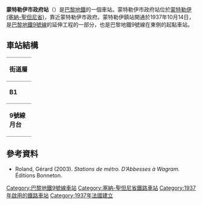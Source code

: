 {{Infobox station
| name                = 蒙特勒伊市政府站
| symbol_location     = paris
| symbol              = m
| symbol2             = 
| type                = [[巴黎地鐵|巴黎地鐵]]車站
| image               = [[File:Station_Mairie-de-Montreuil_-_2012-07-03_-_IMG_5047.jpg|200px]]
| alt                 = 
| caption             = 
| other_name          = 
| address             = [[蒙特勒伊_(塞納-聖但尼省)|蒙特勒伊 (塞納-聖但尼省)]]
| borough             = [[法蘭西島|法蘭西島]]
| country             = 法國
| iso_region          = FR_scale:2000
| coordinates_display = title
| coordinates_format  = dms
| latd  = 48.862283| latm  = | lats  = | latNS  = 
| longd = 2.441847| longm = | longs = | longEW = 
| coordinates         = 
| owned               = [[RATP|RATP]]
| operator            = [[RATP|RATP]]
| line                = 
| disabled            = 
| zone                = 1
| opened              = {{Start-date|1937年10月14日}}
| closed              = <!-- {{End date|YYYY|MM|DD|df=y}} -->
| services            = 
| map_type            = France Paris
}}
'''蒙特勒伊市政府站'''（{{lang-fr|Mairie de Montreuil}}）是[[巴黎地鐵|巴黎地鐵]]的一個車站。蒙特勒伊市政府站位於[[蒙特勒伊_(塞納-聖但尼省)|蒙特勒伊 (塞納-聖但尼省)]]，靠近蒙特勒伊市政府。蒙特勒伊鎮站開通於1937年10月14日，是[[巴黎地鐵9號線|巴黎地鐵9號線]]的延伸工程的一部分，也是巴黎地鐵9號線在東側的起點車站。
== 車站結構 ==
{| border=0 cellspacing=0 cellpadding=3
|style="border-bottom:solid 1px gray;border-top:solid 1px gray;" width=50 valign=top|'''街道層'''
|-
|style="border-bottom:solid 1px gray;border-top:solid 1px gray;" width=50 valign=top|'''B1'''
|style="border-top:solid 1px gray;border-bottom:solid 1px gray;" width=100 valign=top|夾層
|-
|style="border-bottom:solid 1px gray;" width=50 rowspan=10 valign=top|'''9號線月台'''
|style="border-top:solid 1px gray;border-right:solid 2px black;border-left:solid 2px black;border-bottom:solid 2px black;" colspan=2|<center><small>[[側式月台|側式月台]]，右側開門</small>
|-
|style="border-bottom:solid 1px gray;" width=100|西行
|style="border-bottom:solid 1px gray;" width=390|{{arrow|L}} [[File:Metro-M.svg|16x16px]][[File:Paris_Metro_9.svg|16x16px]]往[[塞夫爾橋站|塞夫爾橋]]<small>（[[沙佛十字路站|沙佛十字路]]）</small>
|-
|東行
|{{arrow|R}} [[File:Metro-M.svg|16x16px]][[File:Paris_Metro_9.svg|16x16px]] 只限落客
|-
|style="border-top:solid 2px black;border-right:solid 2px black;border-left:solid 2px black;border-bottom:solid 1px gray;" colspan=2|<center><small>[[側式月台|側式月台]]，右側開門</small>
|}
{{commons category|Mairie de Montreuil (Paris Metro)}}

==參考資料==
*Roland, Gérard (2003). ''Stations de métro. D’Abbesses à Wagram.'' Éditions Bonneton.
{{巴黎地鐵9號線}}
{{DEFAULTSORT:Mairie de Montreuil}}
[[Category:巴黎地鐵9號線車站|Category:巴黎地鐵9號線車站]]
[[Category:塞納-聖但尼省鐵路車站|Category:塞納-聖但尼省鐵路車站]]
[[Category:1937年啟用的鐵路車站|Category:1937年啟用的鐵路車站]]
[[Category:1937年法國建立|Category:1937年法國建立]]